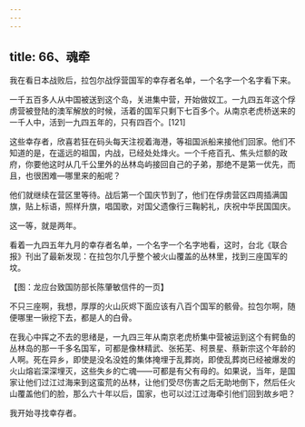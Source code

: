 ```yaml
---
---
---
```

title: 66、魂牵
---




我在看日本战败后，拉包尔战俘营国军的幸存者名单，一个名字一个名字看下来。

一千五百多人从中国被送到这个岛，关进集中营，开始做奴工。一九四五年这个俘虏营被登陆的澳军解放的时候，活着的国军只剩下七百多个。从南京老虎桥送来的一千人中，活到一九四五年的，只有四百个。[121]

这些幸存者，欣喜若狂在码头每天注视着海港，等祖国派船来接他们回家。他们不知道的是，在遥远的祖国，内战，已经处处烽火。一个千疮百孔、焦头烂额的政府，你要他这时从几千公里外的丛林岛屿接回自己的子弟，那绝不是第一优先，而且，也很困难—哪里来的船呢？

他们就继续在营区里等待。战后第一个国庆节到了，他们在俘虏营区四周插满国旗，贴上标语，照样升旗，唱国歌，对国父遗像行三鞠躬礼，庆祝中华民国国庆。

这一等，就是两年。

看着一九四五年九月的幸存者名单，一个名字一个名字地看，这时，台北《联合报》刊出了最新发现：在拉包尔几乎整个被火山覆盖的丛林里，找到三座国军的坟。





【图：龙应台致国防部长陈肇敏信件的一页】

不只三座啊，我想，厚厚的火山灰烬下面应该有八百个国军的骸骨。拉包尔啊，随便哪里一锹挖下去，都是人的白骨。

在我心中挥之不去的思绪是，一九四三年从南京老虎桥集中营被运到这个有鳄鱼的丛林岛的那一千多名国军，可都是像林精武、张拓芜、柯景星、蔡新宗这个年龄的人啊。死在异乡，即使是没名没姓的集体掩埋于乱葬岗，即使乱葬岗已经被爆发的火山熔岩深深埋灭，这些失乡的亡魂——可都是有父有母的。如果说，当年，是国家让他们过江过海来到这蛮荒的丛林，让他们受尽伤害之后无助地倒下，然后任火山覆盖他们的脸，那么六十年以后，国家，也可以过江过海牵引他们回到故乡吧？

我开始寻找幸存者。